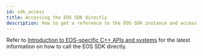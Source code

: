 ```yaml
---
id: sdk_access
title: Accessing the EOS SDK directly
description: How to get a reference to the EOS SDK instance and access the SDK functions directly.
---
```


Refer to [Introduction to EOS-specific C++ APIs and systems](/systems/index.md) for the latest information on how to call the EOS SDK directly.
